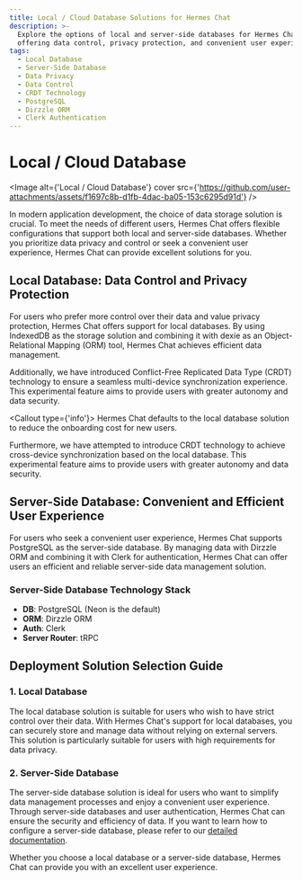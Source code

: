 ```yaml
---
title: Local / Cloud Database Solutions for Hermes Chat
description: >-
  Explore the options of local and server-side databases for Hermes Chat,
  offering data control, privacy protection, and convenient user experiences.
tags:
  - Local Database
  - Server-Side Database
  - Data Privacy
  - Data Control
  - CRDT Technology
  - PostgreSQL
  - Dirzzle ORM
  - Clerk Authentication
---
```


# Local / Cloud Database

<Image alt={'Local / Cloud Database'} cover src={'https://github.com/user-attachments/assets/f1697c8b-d1fb-4dac-ba05-153c6295d91d'} />

In modern application development, the choice of data storage solution is crucial. To meet the needs of different users, Hermes Chat offers flexible configurations that support both local and server-side databases. Whether you prioritize data privacy and control or seek a convenient user experience, Hermes Chat can provide excellent solutions for you.

## Local Database: Data Control and Privacy Protection

For users who prefer more control over their data and value privacy protection, Hermes Chat offers support for local databases. By using IndexedDB as the storage solution and combining it with dexie as an Object-Relational Mapping (ORM) tool, Hermes Chat achieves efficient data management.

Additionally, we have introduced Conflict-Free Replicated Data Type (CRDT) technology to ensure a seamless multi-device synchronization experience. This experimental feature aims to provide users with greater autonomy and data security.

<Callout type={'info'}>
  Hermes Chat defaults to the local database solution to reduce the onboarding cost for new users.
</Callout>

Furthermore, we have attempted to introduce CRDT technology to achieve cross-device synchronization based on the local database. This experimental feature aims to provide users with greater autonomy and data security.

## Server-Side Database: Convenient and Efficient User Experience

For users who seek a convenient user experience, Hermes Chat supports PostgreSQL as the server-side database. By managing data with Dirzzle ORM and combining it with Clerk for authentication, Hermes Chat can offer users an efficient and reliable server-side data management solution.

### Server-Side Database Technology Stack

- **DB**: PostgreSQL (Neon is the default)
- **ORM**: Dirzzle ORM
- **Auth**: Clerk
- **Server Router**: tRPC

## Deployment Solution Selection Guide

### 1. Local Database

The local database solution is suitable for users who wish to have strict control over their data. With Hermes Chat's support for local databases, you can securely store and manage data without relying on external servers. This solution is particularly suitable for users with high requirements for data privacy.

### 2. Server-Side Database

The server-side database solution is ideal for users who want to simplify data management processes and enjoy a convenient user experience. Through server-side databases and user authentication, Hermes Chat can ensure the security and efficiency of data. If you want to learn how to configure a server-side database, please refer to our [detailed documentation](/docs/self-hosting/advanced/server-database).

Whether you choose a local database or a server-side database, Hermes Chat can provide you with an excellent user experience.
